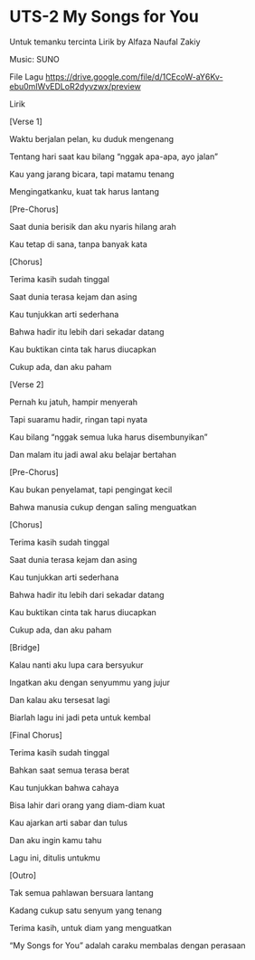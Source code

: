 # UTS-2 My Songs for You

Untuk temanku tercinta
Lirik by Alfaza Naufal Zakiy

Music: SUNO

File Lagu <https://drive.google.com/file/d/1CEcoW-aY6Kv-ebu0mIWvEDLoR2dyvzwx/preview>


Lirik

[Verse 1]

Waktu berjalan pelan, ku duduk mengenang

Tentang hari saat kau bilang “nggak apa-apa, ayo jalan”

Kau yang jarang bicara, tapi matamu tenang

Mengingatkanku, kuat tak harus lantang

[Pre-Chorus]

Saat dunia berisik dan aku nyaris hilang arah

Kau tetap di sana, tanpa banyak kata

[Chorus]

Terima kasih sudah tinggal

Saat dunia terasa kejam dan asing

Kau tunjukkan arti sederhana

Bahwa hadir itu lebih dari sekadar datang

Kau buktikan cinta tak harus diucapkan

Cukup ada, dan aku paham

[Verse 2]

Pernah ku jatuh, hampir menyerah

Tapi suaramu hadir, ringan tapi nyata

Kau bilang “nggak semua luka harus disembunyikan”

Dan malam itu jadi awal aku belajar bertahan

[Pre-Chorus]

Kau bukan penyelamat, tapi pengingat kecil

Bahwa manusia cukup dengan saling menguatkan

[Chorus]

Terima kasih sudah tinggal

Saat dunia terasa kejam dan asing

Kau tunjukkan arti sederhana

Bahwa hadir itu lebih dari sekadar datang

Kau buktikan cinta tak harus diucapkan

Cukup ada, dan aku paham

[Bridge]

Kalau nanti aku lupa cara bersyukur

Ingatkan aku dengan senyummu yang jujur

Dan kalau aku tersesat lagi

Biarlah lagu ini jadi peta untuk kembal

[Final Chorus]

Terima kasih sudah tinggal

Bahkan saat semua terasa berat

Kau tunjukkan bahwa cahaya

Bisa lahir dari orang yang diam-diam kuat

Kau ajarkan arti sabar dan tulus

Dan aku ingin kamu tahu

Lagu ini, ditulis untukmu

[Outro]

Tak semua pahlawan bersuara lantang

Kadang cukup satu senyum yang tenang

Terima kasih, untuk diam yang menguatkan

“My Songs for You” adalah caraku membalas dengan perasaan
